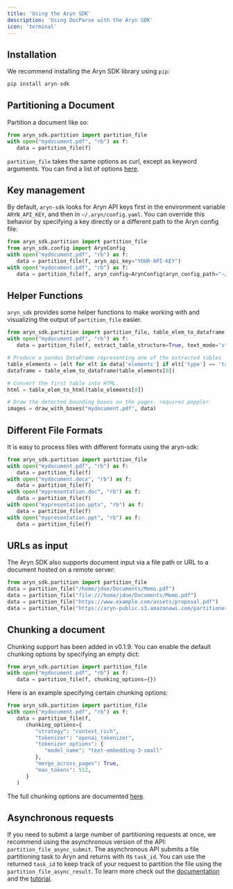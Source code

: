```yaml
---
title: 'Using the Aryn SDK'
description: 'Using DocParse with the Aryn SDK'
icon: 'terminal'
---
```


## Installation

We recommend installing the Aryn SDK library using `pip`:

```python
pip install aryn-sdk
```

## Partitioning a Document
Partition a document like so:

```python
from aryn_sdk.partition import partition_file
with open("mydocument.pdf", "rb") as f:
   data = partition_file(f)
```

``partition_file`` takes the same options as curl, except as keyword arguments. You can find a list of options [here](./processing_options).

## Key management

By default, ``aryn-sdk`` looks for Aryn API keys first in the environment variable ``ARYN_API_KEY``, and then in ``~/.aryn/config.yaml``. You can override this behavior by specifying a key directly or a different path to the Aryn config file:

```python
from aryn_sdk.partition import partition_file
from aryn_sdk.config import ArynConfig
with open("mydocument.pdf", "rb") as f:
   data = partition_file(f, aryn_api_key="YOUR-API-KEY")
with open("mydocument.pdf", "rb") as f:
   data = partition_file(f, aryn_config=ArynConfig(aryn_config_path="~/dotfiles/.aryn/config.yaml"))
```
## Helper Functions

``aryn_sdk`` provides some helper functions to make working with and visualizing the output of ``partition_file`` easier.

```python
from aryn_sdk.partition import partition_file, table_elem_to_dataframe, table_elem_to_html, draw_with_boxes
with open("mydocument.pdf", "rb") as f:
   data = partition_file(f, extract_table_structure=True, text_mode="standard_ocr", extract_images=True, threshold=0.35)

# Produce a pandas DataFrame representing one of the extracted tables
table_elements = [elt for elt in data['elements'] if elt['type'] == 'table']
dataframe = table_elem_to_dataframe(table_elements[0])

# Convert the first table into HTML.
html = table_elem_to_html(table_elements[0])

# Draw the detected bounding boxes on the pages. requires poppler
images = draw_with_boxes("mydocument.pdf", data)
```

## Different File Formats

It is easy to process files with different formats using the aryn-sdk:

```python
from aryn_sdk.partition import partition_file
with open("mydocument.pdf", "rb") as f:
   data = partition_file(f)
with open("mydocument.docx", "rb") as f:
   data = partition_file(f)
with open("mypresentation.doc", "rb") as f:
   data = partition_file(f)
with open("mypresentation.pptx", "rb") as f:
   data = partition_file(f)
with open("mypresentation.ppt", "rb") as f:
   data = partition_file(f)
```

## URLs as input

The Aryn SDK also supports document input via a file path or URL to a document hosted on a remote server:

```python
from aryn_sdk.partition import partition_file
data = partition_file("/home/jdoe/Documents/Memo.pdf")
data = partition_file("file:///home/jdoe/Documents/Memo.pdf")
data = partition_file("https://www.example.com/assets/proposal.pdf")
data = partition_file("https://aryn-public.s3.amazonaws.com/partitioner-blog-data/crispr.pdf")
```

## Chunking a document

Chunking support has been added in v0.1.9. You can enable the default chunking options by specifying an empty dict:

```python
from aryn_sdk.partition import partition_file
with open("mydocument.pdf", "rb") as f:
   data = partition_file(f, chunking_options={})
```

Here is an example specifying certain chunking options:

```python
from aryn_sdk.partition import partition_file
with open("mydocument.pdf", "rb") as f:
   data = partition_file(f, 
      chunking_options={
         "strategy": "context_rich",
         "tokenizer": "openai_tokenizer",
         "tokenizer_options": {
            "model_name": "text-embedding-3-small"
         },
         "merge_across_pages": True,
         "max_tokens": 512,
      }
   )
```

The full chunking options are documented [here](/docparse/chunking_strategies).

## Asynchronous requests


If you need to submit a large number of partitioning requests at once, we recommend using the asynchronous version of the API: `partition_file_async_submit`. The asynchronous API submits a file partitioning task to Aryn and returns with its `task_id`.
You can use the returned `task_id` to keep track of your request to partition the file using the `partition_file_async_result`. To learn more check out the [documentation](/sdk-reference/partition#partition-file-async-submit) and the [tutorial](/docparse/tutorials/async_requests_tutorial).
